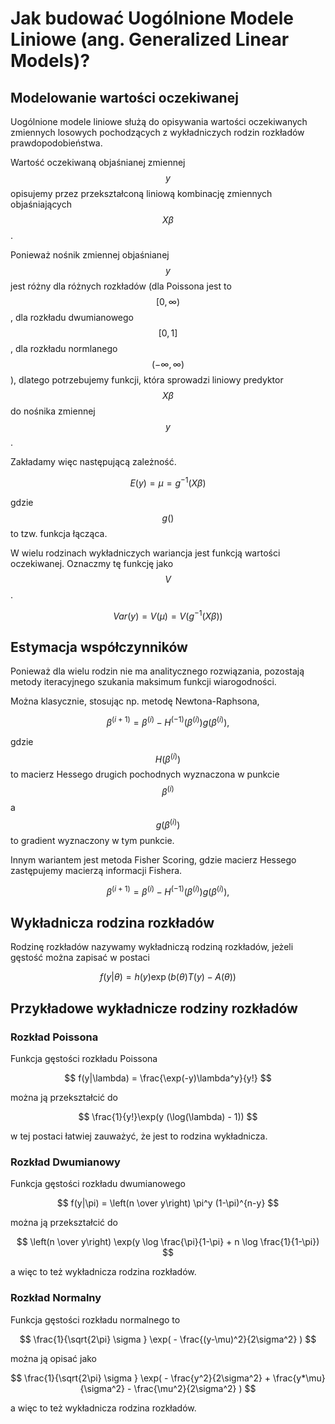 # Jak budować Uogólnione Modele Liniowe (ang. Generalized Linear Models)?

## Modelowanie wartości oczekiwanej

Uogólnione modele liniowe służą do opisywania wartości oczekiwanych zmiennych losowych pochodzących z wykładniczych rodzin rozkładów prawdopodobieństwa.

Wartość oczekiwaną objaśnianej zmiennej $$y$$ opisujemy przez przekształconą liniową kombinację zmiennych objaśniających $$X \beta$$. 

Ponieważ nośnik zmiennej objaśnianej $$y$$ jest różny dla różnych rozkładów (dla Poissona jest to $$[0, \infty)$$, dla rozkładu dwumianowego $$[0,1]$$, dla rozkładu normlanego $$(-\infty, \infty)$$), dlatego potrzebujemy funkcji, która sprowadzi liniowy predyktor $$X \beta$$ do nośnika zmiennej $$y$$.

Zakładamy więc następującą zależność.

$$
E(y) = \mu = g^{-1}(X \beta)
$$

gdzie $$g()$$ to tzw. funkcja łącząca.

W wielu rodzinach wykładniczych wariancja jest funkcją wartości oczekiwanej. Oznaczmy tę funkcję jako $$V$$.

$$
Var (y) = V( \mu ) = V( g^{-1}(X \beta) )
$$






## Estymacja współczynników

Ponieważ dla wielu rodzin nie ma analitycznego rozwiązania, pozostają metody iteracyjnego szukania maksimum funkcji wiarogodności.

Można klasycznie, stosując np. metodę Newtona-Raphsona,

$$
\beta^{(i+1)} = \beta^{(i)} - H^{(-1)}(\beta^{(i)}) g(\beta^{(i)}),
$$

gdzie $$H(\beta^{(i)})$$ to macierz Hessego drugich pochodnych wyznaczona w punkcie $$\beta^{(i)}$$ a $$g(\beta^{(i)})$$ to gradient wyznaczony w tym punkcie.

Innym wariantem jest metoda Fisher Scoring, gdzie macierz Hessego zastępujemy macierzą informacji Fishera.

$$
\beta^{(i+1)} = \beta^{(i)} - H^{(-1)}(\beta^{(i)}) g(\beta^{(i)}),
$$


## Wykładnicza rodzina rozkładów

Rodzinę rozkładów nazywamy wykładniczą rodziną rozkładów, jeżeli gęstość można zapisać w postaci

$$
f(y|\theta) = h(y) \exp(b(\theta) T (y) - A(\theta))
$$


## Przykładowe wykładnicze rodziny rozkładów

### Rozkład Poissona

Funkcja gęstości rozkładu Poissona

$$
f(y|\lambda) = \frac{\exp(-y)\lambda^y}{y!} 
$$

można ją przekształcić do

$$
\frac{1}{y!}\exp(y (\log(\lambda) - 1)) 
$$

w tej postaci łatwiej zauważyć, że jest to rodzina wykładnicza.


### Rozkład Dwumianowy

Funkcja gęstości rozkładu dwumianowego

$$
f(y|\pi) = \left(n \over y\right) \pi^y (1-\pi)^{n-y} 
$$

można ją przekształcić do

$$
\left(n \over y\right) \exp(y \log \frac{\pi}{1-\pi} + n \log \frac{1}{1-\pi})
$$

a więc to też wykładnicza rodzina rozkładów.

### Rozkład Normalny

Funkcja gęstości rozkładu normalnego to 

$$
\frac{1}{\sqrt{2\pi} \sigma } \exp( - \frac{(y-\mu)^2}{2\sigma^2} )
$$

można ją opisać jako 

$$
\frac{1}{\sqrt{2\pi} \sigma } \exp( - \frac{y^2}{2\sigma^2} + \frac{y*\mu}{\sigma^2} - \frac{\mu^2}{2\sigma^2} )
$$

a więc to też wykładnicza rodzina rozkładów.



